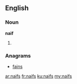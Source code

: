 ==English==

===Noun===
'''naif'''
# {{plural of|[[naif]]}}

===Anagrams===
* [[fains#English|fains]]

[[ar:naifs]]
[[fr:naifs]]
[[ku:naifs]]
[[my:naifs]]
